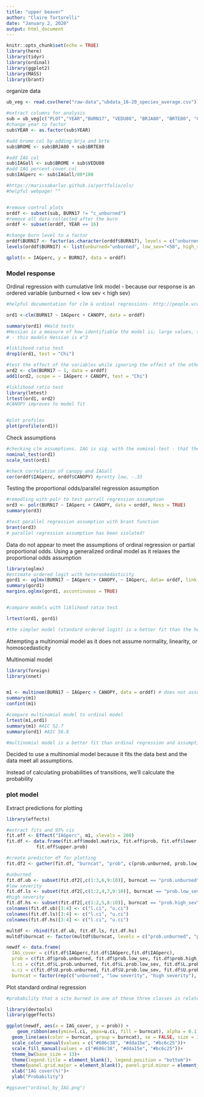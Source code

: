 ```yaml
---
title: "upper beaver"
author: "Claire Tortorelli"
date: "January 2, 2020"
output: html_document
---
```


```r
knitr::opts_chunk$set(echo = TRUE)
library(here)
library(tidyr)
library(ordinal)
library(ggplot2)
library(MASS)
library(brant) 

```

organize data
```r

ub_veg <- read.csv(here("raw-data","ubdata_16-20_species_average.csv"))

#extract columns for analysis
sub = ub_veg[c("PLOT","YEAR","BURN17", "VEDU80", "BRJA80", "BRTE80", "CANOPY")]
#change year to factor
sub$YEAR <- as.factor(sub$YEAR)

#add brome col by adding brja and brte
sub$BROME <- sub$BRJA80 + sub$BRTE80

#add IAG col
sub$IAGall <- sub$BROME + sub$VEDU80
#add IAG percent cover col
sub$IAGperc <- sub$IAGall/80*100


```

```r
#https://marissabarlaz.github.io/portfolio/ols/
#helpful webpage! ^^


#remove control plots
orddf <- subset(sub, BURN17 != "c_unburned")
#remove all data collected after the burn
orddf <- subset(orddf, YEAR == 16)

#change burn level to a factor
orddf$BURN17 <- factor(as.character(orddf$BURN17), levels = c("unburned","<50",">50"))
levels(orddf$BURN17) <- list(unburned="unburned", low_sev="<50", high_sev=">50")

qplot(x = IAGperc, y = BURN17, data = orddf)

```
### Model response
Ordinal regression with cumulative link model - because our response is an ordered variable (unburned < low sev < high sev)
```r
#helpful documentation for clm & ordinal regressions- http://people.vcu.edu/~dbandyop/BIOS625/CLM_R.pdf

ord1 <-clm(BURN17 ~ IAGperc + CANOPY, data = orddf) 

summary(ord1) #Wald tests
#Hessian is a measure of how identifiable the model is; large values, say larger than 1e4 indicate that the model may be ill defined. 
# - this models Hessian is e^3

#liklihood ratio test
drop1(ord1, test = "Chi") 

#test the effect of the variables while ignoring the effect of the other variable
ord2 <- clm(BURN17 ~ 1, data = orddf)
add1(ord2, scope = ~ IAGperc + CANOPY, test = "Chi")

#liklihood ratio test
library(lmtest)
lrtest(ord1, ord2) 
#CANOPY improves to model fit


#plot profiles
plot(profile(ord1))

```
Check assumptions
```r
#checking clm assumptions. IAG is sig. with the nominal-test - that the slope between each pair of outcomes across 2 response levels is the same..
nominal_test(ord1)
scale_test(ord1)

#check correlation of canopy and IAGall
cor(orddf$IAGperc, orddf$CANOPY) #pretty low, -.33
```

Testing the proportional odds/parallel regression assumption
```r
#remodling with polr to test parrall regression assumption
ord3 <- polr(BURN17 ~ IAGperc + CANOPY, data = orddf, Hess = TRUE)
summary(ord3)

#test parallel regression assumption with brant function
brant(ord3) 
# parallel regression assumption has been violated!
```


Data do not appear to meet the assumptions of ordinal regression or partial proportional odds. Using a generalized ordinal model as it relaxes the proportional odds assumption

```r
library(oglmx)
#estimate ordered logit with heteroskedasticity
gord1 <- oglmx(BURN17 ~ IAGperc + CANOPY, ~ IAGperc, data= orddf, link = "logit",  delta = 1, threshparam = NULL, constantMEAN = FALSE, constantSD = FALSE)
summary(gord1)
margins.oglmx(gord1, ascontinuous = TRUE)


#compare models with liklihood ratio test

lrtest(ord1, gord1)

#the simpler model (standard ordered logit) is a better fit than the heteroskadastic model
```

Attempting a multinomial model as it does not assume normality, linearity, or homoscedasticity

Multinomial model
```r
library(foreign)
library(nnet)


m1 <- multinom(BURN17 ~ IAGperc + CANOPY, data = orddf) # does not assume linearity, normality, or homoskedasticity, just independence
summary(m1)
confint(m1)

#compare multinomial model to ordinal model
lrtest(m1,ord1)
summary(m1) #AIC 52.7
summary(ord1) #AIC 56.8

#multinomial model is a better fit than ordinal regression and assumptions are met
```
Decided to use a multinomial model because it fits the data best and the data meet all assumptions. 

Instead of calculating probabilities of transitions, we'll calculate the probability 

### plot model
Extract predictions for plotting
```r
library(effects)

#extract fits and 95% cis
fit.eff <- Effect("IAGperc", m1, xlevels = 200)
fit.df <- data.frame(fit.eff$model.matrix, fit.eff$prob, fit.eff$lower.prob, 
           fit.eff$upper.prob)

#create predictor df for plotting
fit.df2 <- gather(fit.df, "burncat", "prob", c(prob.unburned, prob.low_sev, prob.high_sev))

#unburned
fit.df.ub <- subset(fit.df2[,c(1:3,6,9:10)], burncat == "prob.unburned")
#low severity
fit.df.ls <- subset(fit.df2[,c(1:2,4,7,9:10)], burncat == "prob.low_sev")
#high severity
fit.df.hs <- subset(fit.df2[,c(1:2,5,8:10)], burncat == "prob.high_sev")
colnames(fit.df.ub)[3:4] <- c("l.ci", "u.ci")
colnames(fit.df.ls)[3:4] <- c("l.ci", "u.ci")
colnames(fit.df.hs)[3:4] <- c("l.ci", "u.ci")

multdf <- rbind(fit.df.ub, fit.df.ls, fit.df.hs)
multdf$burncat <- factor(multdf$burncat, levels = c("prob.unburned", "prob.low_sev", "prob.high_sev"), labels = c("unburned", "low severity", "high severity"))

newdf <- data.frame(
  IAG_cover = c(fit.df$IAGperc,fit.df$IAGperc,fit.df$IAGperc),
  prob = c(fit.df$prob.unburned, fit.df$prob.low_sev, fit.df$prob.high_sev),
  l.ci = c(fit.df$L.prob.unburned, fit.df$L.prob.low_sev, fit.df$L.prob.high_sev),
  u.ci = c(fit.df$U.prob.unburned, fit.df$U.prob.low_sev, fit.df$U.prob.high_sev),
  burncat = factor(rep(c("unburned", "low severity", "high severity"), each=200), levels = c("unburned", "low severity", "high severity")))
```

Plot standard ordinal regression
```r
#probability that a site burned in one of these three classes is related to pre-fire IAG cover, after accounting for canopy cover

library(devtools)
library(ggeffects)

ggplot(newdf, aes(x = IAG_cover, y = prob)) + 
    geom_ribbon(aes(ymin=l.ci, ymax=u.ci, fill = burncat), alpha = 0.1) +
  geom_line(aes(color = burncat, group = burncat), se = FALSE, size = 1.2) +
  scale_color_manual(values = c("#606c38", "#dda15e", "#bc6c25"))+
  scale_fill_manual(values = c("#606c38", "#dda15e", "#bc6c25"))+
  theme_bw(base_size = 13)+
  theme(legend.title = element_blank(), legend.position = "bottom")+
  theme(panel.grid.major = element_blank(), panel.grid.minor = element_blank())+
  xlab("IAG cover(%)")+
  ylab("Probability")

#ggsave("ordinal_by_IAG.png")
```




